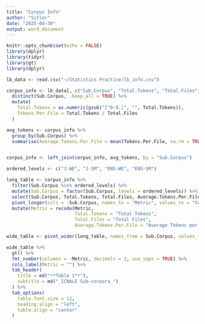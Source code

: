 ```yaml
---
title: "Corpus Info"
author: "Sitler"
date: "2025-04-30"
output: word_document
---
```

```r
knitr::opts_chunk$set(echo = FALSE)
library(dplyr)
library(tidyr)
library(gt)
library(dplyr)

lb_data <- read.csv("~/Statistics Practice/lb_info.csv")

corpus_info <- lb_data[, c("Sub.Corpus", "Total.Tokens", "Total.Files")] %>%
  distinct(Sub.Corpus, .keep_all = TRUE) %>%
  mutate(
    Total.Tokens = as.numeric(gsub("[^0-9.]", "", Total.Tokens)),
    Tokens.Per.File = Total.Tokens / Total.Files
  )

avg_tokens <- corpus_info %>%
  group_by(Sub.Corpus) %>%
  summarise(Average.Tokens.Per.File = mean(Tokens.Per.File, na.rm = TRUE))


corpus_info <- left_join(corpus_info, avg_tokens, by = "Sub.Corpus")
```

```r

ordered_levels <- c("J-WE", "J-SM", "ENS-WE", "ENS-SM")

long_table <- corpus_info %>%
  filter(Sub.Corpus %in% ordered_levels) %>%
  mutate(Sub.Corpus = factor(Sub.Corpus, levels = ordered_levels)) %>%
  select(Sub.Corpus, Total.Tokens, Total.Files, Average.Tokens.Per.File) %>%
  pivot_longer(cols = -Sub.Corpus, names_to = "Metric", values_to = "Value") %>%
  mutate(Metric = recode(Metric,
                         Total.Tokens = "Total Tokens",
                         Total.Files = "Total Files",
                         Average.Tokens.Per.File = "Average Tokens per File"))

wide_table <- pivot_wider(long_table, names_from = Sub.Corpus, values_from = Value)

wide_table %>%
  gt() %>%
  fmt_number(columns = -Metric, decimals = 2, use_seps = TRUE) %>%
  cols_label(Metric = "") %>%
  tab_header(
    title = md("**Table 1**"),
    subtitle = md("_ICNALE Sub-corpora_")
  ) %>%
  tab_options(
    table.font.size = 12,
    heading.align = "left",
    table.align = "center"
  )
```
